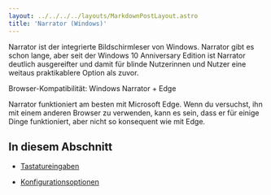 ```yaml
---
layout: ../../../../layouts/MarkdownPostLayout.astro
title: 'Narrator (Windows)'
---
```


Narrator ist der integrierte Bildschirmleser von Windows. Narrator gibt es schon lange, aber seit der
Windows 10 Anniversary Edition ist Narrator deutlich ausgereifter und damit für blinde Nutzerinnen und
Nutzer eine weitaus praktikablere Option als zuvor.

Browser-Kompatibilität: Windows Narrator + Edge

Narrator funktioniert am besten mit Microsoft Edge. Wenn du versuchst, ihn mit einem anderen Browser
zu verwenden, kann es sein, dass er für einige Dinge funktioniert, aber nicht so konsequent wie mit
Edge.

## In diesem Abschnitt

- [Tastatureingaben](/tutorials/bildschirmlesegeraete/narrator-windows/tastatureingaben)

- [Konfigurationsoptionen](/tutorials/bildschirmlesegeraete/narrator-windows/konfigurationsoptionen)
